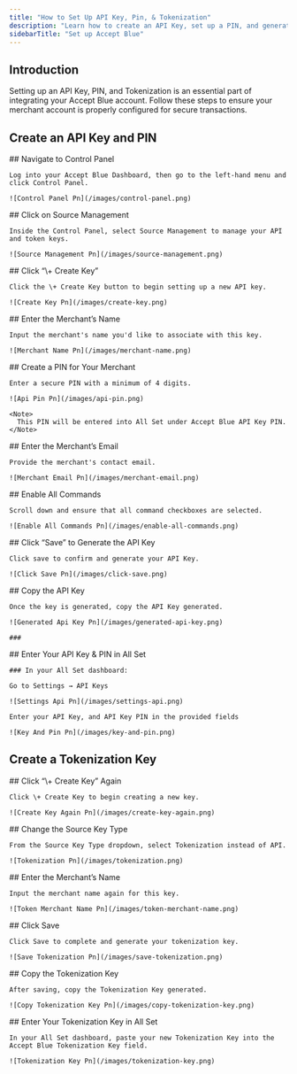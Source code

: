 ```yaml
---
title: "How to Set Up API Key, Pin, & Tokenization"
description: "Learn how to create an API Key, set up a PIN, and generate a tokenization key for your merchant account in Accept Blue."
sidebarTitle: "Set up Accept Blue"
---
```


## Introduction

Setting up an API Key, PIN, and Tokenization is an essential part of integrating your Accept Blue account. Follow these steps to ensure your merchant account is properly configured for secure transactions.

## Create an API Key and PIN

<Steps>
  <Step title="Step 1">
    ## Navigate to Control Panel

    Log into your Accept Blue Dashboard, then go to the left-hand menu and click Control Panel.

    ![Control Panel Pn](/images/control-panel.png)
  </Step>
  <Step title="Step 2">
    ## Click on Source Management

    Inside the Control Panel, select Source Management to manage your API and token keys.

    ![Source Management Pn](/images/source-management.png)
  </Step>
  <Step title="Step 3">
    ## Click “\+ Create Key”

    Click the \+ Create Key button to begin setting up a new API key.

    ![Create Key Pn](/images/create-key.png)
  </Step>
  <Step title="Step 4">
    ## Enter the Merchant’s Name

    Input the merchant's name you'd like to associate with this key.

    ![Merchant Name Pn](/images/merchant-name.png)
  </Step>
  <Step title="Step 5">
    ## Create a PIN for Your Merchant

    Enter a secure PIN with a minimum of 4 digits.

    ![Api Pin Pn](/images/api-pin.png)

    <Note>
      This PIN will be entered into All Set under Accept Blue API Key PIN.
    </Note>
  </Step>
  <Step title="Step 6">
    ## Enter the Merchant’s Email

    Provide the merchant's contact email.

    ![Merchant Email Pn](/images/merchant-email.png)
  </Step>
  <Step title="Step 7">
    ## Enable All Commands

    Scroll down and ensure that all command checkboxes are selected.

    ![Enable All Commands Pn](/images/enable-all-commands.png)
  </Step>
  <Step title="Step 8">
    ## Click “Save” to Generate the API Key

    Click save to confirm and generate your API Key.

    ![Click Save Pn](/images/click-save.png)
  </Step>
  <Step title="Step 9">
    ## Copy the API Key

    Once the key is generated, copy the API Key generated. 

    ![Generated Api Key Pn](/images/generated-api-key.png)

    ### 
  </Step>
  <Step title="Step 10">
    ## Enter Your API Key & PIN in All Set

    ### In your All Set dashboard:

    Go to Settings → API Keys

    ![Settings Api Pn](/images/settings-api.png)

    Enter your API Key, and API Key PIN in the provided fields

    ![Key And Pin Pn](/images/key-and-pin.png)
  </Step>
</Steps>

## Create a Tokenization Key

<Steps>
  <Step title="Step 1">
    ## Click “\+ Create Key” Again

    Click \+ Create Key to begin creating a new key.

    ![Create Key Again Pn](/images/create-key-again.png)
  </Step>
  <Step title="Step 2">
    ## Change the Source Key Type

    From the Source Key Type dropdown, select Tokenization instead of API.

    ![Tokenization Pn](/images/tokenization.png)
  </Step>
  <Step title="Step 3">
    ## Enter the Merchant’s Name

    Input the merchant name again for this key.

    ![Token Merchant Name Pn](/images/token-merchant-name.png)
  </Step>
  <Step title="Step 4">
    ## Click Save

    Click Save to complete and generate your tokenization key.

    ![Save Tokenization Pn](/images/save-tokenization.png)
  </Step>
  <Step title="Step 5">
    ## Copy the Tokenization Key

    After saving, copy the Tokenization Key generated.

    ![Copy Tokenization Key Pn](/images/copy-tokenization-key.png)
  </Step>
  <Step title="Step 6">
    ## Enter Your Tokenization Key in All Set

    In your All Set dashboard, paste your new Tokenization Key into the Accept Blue Tokenization Key field.

    ![Tokenization Key Pn](/images/tokenization-key.png)
  </Step>
</Steps>